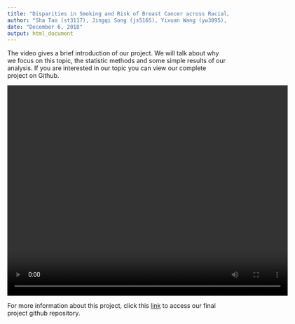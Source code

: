 ```yaml
---
title: "Disparities in Smoking and Risk of Breast Cancer across Racial/Ethnic Groups in the United States, Using NHANES 2011-16 Datasets"
author: "Sha Tao (st3117), Jingqi Song (js5165), Yixuan Wang (yw3095),  Ditian Li (dl3157),  Boya Guo (bg2604)"
date: "December 6, 2018"
output: html_document
---
```


The video gives a brief introduction of our project. We will talk about why we focus on this topic, the statistic methods and some simple results of our analysis. If you are interested in our topic you can view our complete project on Github.

<video width="640" height="480" controls>
  <source src="./website_files/test.mp4" type="video/mp4">
</video>

For more information about this project, click this [link](https://github.com/st3117/final_project.github.io/blob/master/final_project.md) to access our final project github repository. 